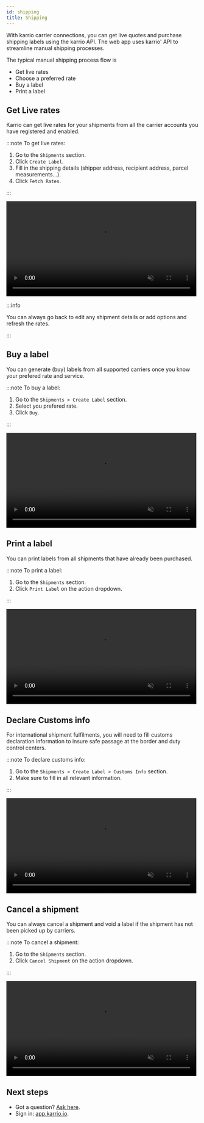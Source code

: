 ```yaml
---
id: shipping
title: Shipping
---
```


With karrio carrier connections, you can get live quotes and purchase
shipping labels using the karrio API. The web app uses karrio' API
to streamline manual shipping processes.

The typical manual shipping process flow is

- Get live rates
- Choose a preferred rate
- Buy a label
- Print a label


## Get Live rates

Karrio can get live rates for your shipments from all the carrier
accounts you have registered and enabled.

:::note To get live rates:

1. Go to the `Shipments` section.
2. Click `Create Label`.
3. Fill in the shipping details (shipper address, recipient address, parcel measurements...).
4. Click `Fetch Rates`.

:::

<video width="99%" loop={true} muted={true} playsInline={true} controls={true}>
  <source src="/videos/get-rates.mp4"/>
</video>

:::info

You can always go back to edit any shipment details or add options and refresh the rates.

:::



## Buy a label

You can generate (buy) labels from all supported carriers once you know
your prefered rate and service.

:::note To buy a label:

1. Go to the `Shipments > Create Label` section.
2. Select you prefered rate.
3. Click `Buy`.

:::

<video width="99%" loop={true} muted={true} playsInline={true} controls={true}>
  <source src="/videos/buy-label.mp4"/>
</video>



## Print a label

You can print labels from all shipments that have already been purchased.

:::note To print a label:

1. Go to the `Shipments` section.
2. Click `Print Label` on the action dropdown.

:::

<video width="99%" loop={true} muted={true} playsInline={true} controls={true}>
  <source src="/videos/print-label.mp4"/>
</video>



## Declare Customs info

For international shipment fulfilments, you will need to fill customs
declaration information to insure safe passage at the border and duty
control centers.

:::note To declare customs info:

1. Go to the `Shipments > Create Label > Customs Info` section.
2. Make sure to fill in all relevant information.

:::

<video width="99%" loop={true} muted={true} playsInline={true} controls={true}>
  <source src="/videos/customs-declaration.mp4"/>
</video>



## Cancel a shipment

You can always cancel a shipment and void a label if the shipment has not
been picked up by carriers.

:::note To cancel a shipment:

1. Go to the `Shipments` section.
2. Click `Cancel Shipment` on the action dropdown.

:::

<video width="99%" loop={true} muted={true} playsInline={true} controls={true}>
  <source src="/videos/cancel-shipment.mp4"/>
</video>


## Next steps

- Got a question? [Ask here](https://github.com/karrioapi/karrio/discussions).
- Sign in: [app.karrio.io](https://app.karrio.io).
